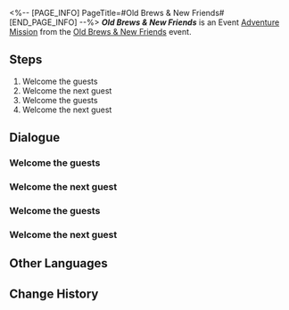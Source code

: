 <%-- [PAGE_INFO]
PageTitle=#Old Brews & New Friends#
[END_PAGE_INFO] --%>
{{Stub|Dialogue.}}
{{Mission Infobox
|id            = 8035203
|title         = 
|image         = <!--Mission Old Brews & New Friends.png-->
|type          = Adventure
|event_name    = Old Brews & New Friends
|chapter       = 
|requirements  = [[Adventure Mission]] ''[[Old Brews & New Friends]]'' completed
|summary       = <!--official mission summary from Fate's Atlas-->
|characters    = Herta; Trailblazer
|startLocation = [[Penacony]] - [[The Reverie (Dreamscape)]]
|world         = Penacony
|area          = The Reverie (Dreamscape)
|prev          = 
|next          = ???
|rewards       = Credit*5,000
}}
'''''Old Brews & New Friends''''' is an Event [[Adventure Mission]] from the [[Old Brews & New Friends]] event.

==Steps==
# Welcome the guests
# Welcome the next guest
# Welcome the guests
# Welcome the next guest

<!--
==Gameplay Notes==

--><!--
==Trial Character==

-->
==Dialogue==
{{Stub Dialogue}}
===Welcome the guests{{subst:void|<!--803520303-->}}===
{{Mission Description|type=adventure|location=The Reverie (Dreamscape)|To restore the "Special Mix Recipe," you've been invited as a guest drinksmith at the Dreamjolt Hostelry. What unexpected visitors will drop by tonight?}}
{{Dialogue Start}}
:{{tx}}
{{Dialogue End}}

===Welcome the next guest{{subst:void|<!--803520305-->}}===
{{Mission Description|type=adventure|location=The Reverie (Dreamscape)|update|You mixed a recipe called "Persona," and after the Herta puppet drank it, she showed an unexpected side.<br />This recipe has another effect yet to be mixed... Return to the makeshift bar to serve the next guest, or mix another drink for Herta.}}
{{Dialogue Start}}
:{{tx}}
{{Dialogue End}}

===Welcome the guests{{subst:void|<!--803520304-->}}===
{{Mission Description|type=adventure|location=The Reverie (Dreamscape)|update|To restore the "Special Mix Recipe," you've been invited as a guest drinksmith at the Dreamjolt Hostelry. What unexpected visitors will drop by tonight?}}
{{Dialogue Start}}
:{{tx}}
{{Dialogue End}}

===Welcome the next guest{{subst:void|<!--803520306-->}}===
{{Mission Description|type=adventure|location=The Reverie (Dreamscape)|update|You mixed a recipe called "Persona," and after the Herta puppet drank it, she showed an unexpected side.<br />This recipe has another effect yet to be mixed... Return to the makeshift bar to serve the next guest, or mix another drink for Herta.}}
{{Dialogue Start}}
:{{tx}}
{{Mission Description|type=adventure|location=The Reverie (Dreamscape)|update|With Herta's help, you've perfectly crafted the two different effects for the "Persona" recipe! Now that you've finished testing this recipe, head back to the makeshift bar and get ready to serve the next customer.}}
{{Dialogue End}}

==Other Languages==
{{Other Languages
|en   = Old Brews & New Friends
|zhs  = 旧瓶新友
|zht  = 舊瓶新友
|ja   = 古いボトルと新たな友
|ko   = 낡은 잔, 새로운 벗
|es   = Bebidas viejas y amigos nuevos
|fr   = Nouveaux amis avec de la bouteille
|ru   = Старые бутылки, новые друзья
|th   = เพื่อนใหม่ในขวดเก่า
|vi   = Bình Cũ Bạn Mới
|de   = Alte Flasche und neue Freunde
|id   = Botol Lama dan Kawan Baru
|pt   = Velhas Bebidas, Novas Amizades
}}

==Change History==
{{Change History|3.5}}
